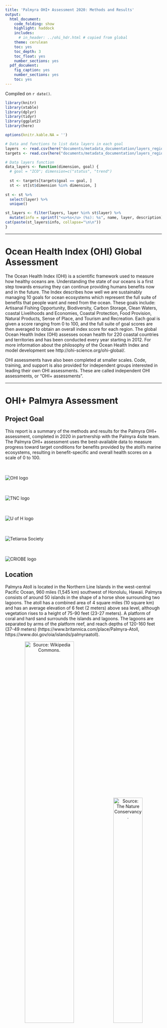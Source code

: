 ```yaml
---
title: 'Palmyra OHI+ Assessment 2020: Methods and Results'
output:
  html_document:
    code_folding: show
    highlight: haddock
    includes:
      # in_header: ../ohi_hdr.html # copied from global
    theme: cerulean
    toc: yes
    toc_depth: 3
    toc_float: yes
    number_sections: yes
  pdf_document:
    fig_caption: yes
    number_sections: yes
    toc: yes
---
```


Compiled on `r date()`.

```r

library(knitr)
library(xtable)
library(dplyr)
library(tidyr)
library(ggplot2)
library(here)

options(knitr.kable.NA = '')
```

```r
# Data and functions to list data layers in each goal
layers  <- read.csv(here("documents/metadata_documentation/layers_region_base.csv"))
targets <- read.csv(here("documents/metadata_documentation/layers_region_targets.csv"))

# Data layers function
data_layers <- function(dimension, goal) { 
  # goal = "ICO"; dimension=c("status", "trend")
  
  st <- targets[targets$goal == goal, ]
  st <- st[st$dimension %in% dimension, ]
  
st <- st %>%
  select(layer) %>%
  unique()

st_layers <- filter(layers, layer %in% st$layer) %>% 
  mutate(info = sprintf("<u>%s</u> (%s): %s", name, layer, description))
cat(paste(st_layers$info, collapse="\n\n"))
}
```

***

# Ocean Health Index (OHI) Global Assessment

The Ocean Health Index (OHI) is a scientific framework used to measure how healthy oceans are. Understanding the state of our oceans is a first step towards ensuring they can continue providing humans benefits now and in the future. The Index describes how well we are sustainably managing 10 goals for ocean ecosystems which represent the full suite of benefits that people want and need from the ocean. These goals include: Artisanal Fishing Opportunity, Biodiversity, Carbon Storage, Clean Waters, coastal Livelihoods and Economies, Coastal Protection, Food Provision, Natural Products, Sense of Place, and Tourism and Recreation. Each goal is given a score ranging from 0 to 100, and the full suite of goal scores are then averaged to obtain an overall index score for each region. The global Ocean Health Index (OHI) assesses ocean health for 220 coastal countries and territories and has been conducted every year starting in 2012. For more information about the philosophy of the Ocean Health Index and model development see http://ohi-science.org/ohi-global/. 

OHI assessments have also been completed at smaller scales. Code, training, and support is also provided for independent groups interested in leading their own OHI assessments. These are called independent OHI assessments, or “OHI+ assessments”.

***

# OHI+ Palmyra Assessment

## Project Goal

This report is a summary of the methods and results for the Palmyra OHI+ assessment, completed in 2020 in partnership with the Palmyra 4site team. The Palmyra OHI+ assessment uses the best-available data to measure progress toward target conditions for benefits provided by the atoll’s marine ecosystems, resulting in benefit-specific and overall health scores on a scale of 0 to 100. 

<div class = "row">
<div class = "col-md-2">
<br><br>![OHI logo](images/ohi-logo.jpg)
</div>

<div class = "col-md-2">
<br><br>![TNC logo](images/tnc-logo.svg)
</div>

<div class = "col-md-4">
<br><br>![U of H logo](images/uhm-logo.png)
</div>

<div class = "col-md-2">
<br><br>![Tetiaroa Society](images/TS-logo.png)
</div>

<div class = "col-md-2">
<br><br>![CRIOBE logo](images/CRIOBE-logo.jpg)
</div>
</div>


## Location

Palmyra Atoll is located in the Northern Line Islands in the west-central Pacific Ocean, 960 miles (1,545 km) southwest of Honolulu, Hawaii. Palmyra consists of around 50 islands in the shape of a horse shoe surrounding two lagoons. The atoll has a combined area of 4 square miles (10 square km) and has an average elevation of 6 feet (2 meters) above sea level, although vegetation rises to a height of 75-90 feet (23-27 meters). A platform of coral and hard sand surrounds the islands and lagoons. The lagoons are separated by arms of the platform reef, and reach depths of 120-160 feet (37-49 meters) (https://www.britannica.com/place/Palmyra-Atoll, https://www.doi.gov/oia/islands/palmyraatoll).

<center>
![Source: [Wikipedia Commons](https://commons.wikimedia.org/wiki/File:Palmyra_Atoll_in_United_States.svg).](images/Palmyra_Atoll_map.png){width=56%} ![Source: [The Nature Conservancy](https://www.nature.org/en-us/get-involved/how-to-help/places-we-protect/palmyra-atoll/).](images/Aerial-Palmyra-Atoll.jpg){width=43%}
</center>

## History

Palmyra Atoll was sighted in 1798 by an American ship, which did not land; but in 1802, the American ship Palmyra made landfall. The atoll was annexed by the Kingdom of Hawaii in 1862 and by Britain in 1889. In 1898 the United States annexed Palmyra as part of the Hawaiian Islands territory (https://www.britannica.com/place/Palmyra-Atoll). 

In the 1940s, the U.S. Navy stationed 6,000 sailors in the atoll. They dredged a seaplane runway which merged the atoll’s two western lagoons into one, and a causeway was built on the remaining reef. The sailors also joined three of the islands into one and built a land plane runway about one mile long, which the U.S. Air Force used until 1961 (https://www.doi.gov/oia/islands/palmyraatoll).

The Nature Conservancy (TNC) purchased Palmyra Atoll in December 2000 from the Fullard-Leo family to protect its unique ecosystem and establish a center for scientific investigation (https://www.nature.org/en-us/about-us/where-we-work/united-states/hawaii/stories-in-hawaii/palmyra-175-years-of-science/). It was declared a U.S. National Wildlife Refuge in January 2001, and includes submerged lands and associated waters out to 12 nautical miles from the atoll (https://www.fws.gov/refuge/Palmyra_Atoll/about.html). Palmyra was designated part of the Pacific Remote Islands Marine National Monument on January 6, 2009, which includes Palmyra Atoll National Wildlife Refuge within its boundaries, and protects it further out to 50 nautical miles (https://www.nature.org/en-us/get-involved/how-to-help/places-we-protect/palmyra-atoll/).


## Natural History

Palmyra’s native vegetation supports one of the largest remaining undisturbed stands of Pisonia beach forest in the Pacific, including native varieties of ferns and shrubs. The atoll’s rich intertidal sand and mudflats provide attractive resting and feeding grounds for migratory seabirds and shorebirds. Sooty terns, red- and white-tailed tropicbirds, several species of boobies, great frigate birds, and white terns are some of the common bird species that nest on Palmyra. The second largest red-footed booby colony in the world is found on the atoll, and more than 200 bristle-thighed curlews, whose worldwide population estimate is only 6,000 individuals, spend their winters on Palmyra. Palmyra’s waters are home to stony corals, giant clams, and over 400 species of fish, and are frequented by Pacific bottle-nosed dolphins, spinner dolphins, and melon headed whales. Threatened green and endangered hawksbill turtles are also found within the lagoon and waters surrounding the atoll. Large populations of the world’s largest land invertebrate, the coconut crab, inhabit Palmyra’s forests along with other crabs (https://www.fws.gov/refuge/Palmyra_Atoll/wildlife_and_habitat/index.html).

Rainforest once dominated the atoll, but copra farming, black rats, and deforestation by the U.S. military during World War II reduced Palmyra’s rainforest to a few patches. Thick groves of introduced coconut palms took its place, which are ill-suited for seabirds. There was a resurgence of native bird and plant life after rats were eradicated from Palmyra in 2011, and a major native rainforest restoration project is now underway. The aim of this project is to flip forest dominance and restore ecological balance to the atoll, which will maximize the seabird-driven nutrient cycle and increase terrestrial and marine ecosystem resilience to climate change impacts (https://www.nature.org/en-us/get-involved/how-to-help/places-we-protect/palmyra-atoll/). 

***

# Maybe a quick summary of the overall results and conclusions.
- paragraph of overall, notable/interesting results
- flower plot
- table: quickly describes goal, score, (data?, reference point? trend?)

***

# Goals: Methods/Result

## Goals Included in Palmyra OHI+ Assessment:

The following goals were included in the Palmyra OHI+ assessment.

### Biodiversity (BD)

People value biodiversity in particular for its existence value. This goal assesses the conservation status of species based on the best available data through two sub-goals: Species (SPP) and Habitats (HAB). Species were assessed because they are what one typically thinks of in relation to biodiversity. Because only a small proportion of marine species worldwide have been mapped and assessed, we also assessed habitats as part of this goal, and considered them a proxy for condition of the broad suite of species that depend on them. We calculate each of these sub-goals separately and weight them equally when calculating the overall goal score.    

#### Habitats (HAB)

The Habitats sub-goal measures the average condition of habitats present on the island that provide critical habitat for a broad range of species. This sub-goal is considered a proxy for the condition of the broad suite of species on Palmyra. The atoll currently supports one of the best remaining coastal strand forests in the world (https://www.islandconservation.org/palmyra-atoll/). Given the importance of this ecosystem, both terrestrial and marine habitats are included in this assessment.   

**Current Status**  

The Habitats sub-goal includes coral reef habitats and rainforest habitats. A score is found for each habitat and then the average is taken to give an overall status score.
<br>   
*Coral Reefs*   

Four zones were used to calculate the coral reef status: back reef, reef crest, fore reef, and lagoon. 

Original raw data included 10 different zones, as shown in the map in Figure 4.1A. The following zones were grouped together to form the four reef zones of interest, as shown on the map in Figure 4.1B:    

 - Back Reef: Not grouped with any other zone   
 - Reef Crest: Reef Crest and Fore Reef  
 - Fore Reef: Bank/Shelf and Bank/Shelf Escarpment      
 - Lagoon: Lagoon and Channel  

<center>
![coral_zones_raw](images/coral_zones_raw.png){width=70%} ![coral_zones_reclass](images/coral_zones_reclassified.png){width=70%}  
</center>
***Figure 4.1 Coral zones.** Map A (top) displays coral zones as shown in the raw data and map B (bottom) shows the coral zones as they have been reclassified for this assessment.* <br>     
The fore reef is reassigned to part of the reef crest to better reflect the position of those data points on the reef. The Bank/Shelf and Bank/Shelf Escarpment are then grouped together and renamed as the fore reef with an additional designation to differentiate the western fore reef and the eastern fore reef. Based on a map of Palmyra, the longitude line 162.075 will be used to divide the fore reef into western and eastern. These groupings follow the zones delineated by NOAA in the Coral Reef Ecosystems Monitoring Report for the Pacific Remote Islands Marine National Monument, available [here](https://repository.library.noaa.gov/view/noaa/23421).  
 
Coral condition is based on the percent of live coral cover in each of the zones. The reference point, or target live coral cover range, for each zone is:   

 - Back Reef:  10-50% live coral cover  
 - Reef Crest: 10-50% live coral cover      
 - Fore Reef:  50-90% live coral cover     
 - Lagoon:     10-50% live coral cover       

The western and eastern fore reef both have the same reference point.   

Coral reef status is first calculated for each zone. The status is calculated as the area of the reef zone falling within or above the reference point category divided by the total area of the reef zone (Equation 4.1).     

$$
status_{zone}~=~\frac { A_{ref} } { A_{total} },  ~~(Eq~4.1) 
$$  

Where $A_{ref}$ is the area of the reef zone falling within or above the reference point category and $A_{total}$ is the total area of the reef zone. For the status calculation we adjust the area of the lagoon to include only the area of the lagoon where coral can reasonably grow. Other zones are not area adjusted due to incomplete knowledge and data. In the future adjusting the area of all zones to include only the area where coral can be expected to grow would strengthen this analysis.          

The overall status score is calculated as the area weighted mean of the status score for each zone. Here we use the total area of the lagoon.
<br>   
*Rainforests*   

The rainforest condition is based on the land area of the rainforest. Invasive coconut palms (*Cocos nucifera*) are limiting the land area that can be occupied by native rainforests. Palmyra has planned coconut palm removal activities, which they hope will increase the land area of native forests.   

The raw data included four vegetation categories: native forests, *Scaevola*, non-vegetated areas, and *Cocos nucifera* (coconut palm). The native forest and *Scaevola* categories were grouped together to find the total forest land area. Non-vegetated areas were excluded from the analysis.   

The rainforest habitat status is calculated based on the area of rainforest currently present compared to the area of rainforest that would exist once 95% of the historic area of coconut palm has been removed (Equation 4.2). The reference point is the rainforest and coconut palm area in 2001.    

$$
status~=~ \frac { A_{current} } { A_{potential} }, ~~(Eq ~4.2) 
$$  

The current rainforest area ($A_{current}$) km^2^ is based on the Burnett, M.W. *et al.* 2019 study where forest is defined as the total area of the *Scaevola* and native forest categories.    

The potential rainforest area ($A_{potential}$) km^2^ is based on a 2001 satellite image showing approximately 43% of the islands are dominated by coconut plantations and 48.2% of the islands are dominated by other vegetation communities as discussed in the [USGS Terrestrial Management Plan](https://pubs.usgs.gov/of/2011/1007/pdf/ofr20111007.pdf). The remaining 8.8% is assumed to be non-vegetated and is excluded from this analysis. The total land area ($A_{total}$) used in these calculations (2.46 km^2^) was derived from a study completed in 2000 (referenced in Burnett *et al* 2019), which is the closest land estimate we could obtain to the 2001 satellite image. The potential rainforest area is calculated as the land area added once 95% of the historic palm plantations are removed plus the original 48.2% of land area that was dominated by rainforests (Equations 4.3 - 4.5).     

$$
A_{potential}~=~A_{added}~+~A_{original} , ~~(Eq ~4.3)
$$

And where   

$$
A_{added}~=~0.95~*~(0.43~*~A_{total}), ~~(Eq~ 4.4)
$$   
$$
A_{original}~=~0.482~*~A_{total}, ~~(Eq~4.5)
$$   

**Trend** 
<br>   
*Coral Reefs* 

The benthic habitat mapping project used to calculate the current status was the first study of its kind on Palmyra Atoll. As no similar studies have been done previously which estimate historic live coral cover across the different reef zones, an estimate of coral trend was derived from the OHI Global Assessment. The OHI global trend data are calculated as a linear trend in coral condition, on a per country basis across all available data from 1975-2006. More information on the coral trend method can be found in the [OHI Global Methods](https://raw.githack.com/OHI-Science/ohi-global/published/documents/methods/Supplement.html#62_biodiversity) documentation, Section 6.2.1. No coral trend was available for Palmyra in the OHI Global Assessment, so instead it was estimated by averaging the trend in coral reef habitats for all countries in Micronesia.
<br>   
*Rainforests* 

The trend in rainforest condition is calculated as the rate of change in forest area per year from 2005-2019. The trend is the five year average change in rainforest area. The linear trend is calculated based on rainforest area in 2005, 2010, 2016, and 2019. 
<br>   
**Data**   

_Status and trend_
<br>   
```r
data_layers(goal="HAB", dimension=c("status", "trend"))
```
<br>   
_Pressure_
<br>   
```r
data_layers(goal="HAB", dimension=c("pressure"))
```
<br>   
_Resilience_
<br>   
```r
data_layers(goal="HAB", dimension=c("resilience"))
```
<br>     
**Data Citations**
<br>   
*Coral Reefs* 

Data to calculate the current status of coral reefs were gathered from National Centers for Coastal Ocean Science (NCCOS) benthic habitat mapping project for Palmyra Atoll, completed in 2011. The data are available for download [here](https://products.coastalscience.noaa.gov/collections/benthic/e58palmyra/#horizontalTab3).    

Date Downloaded: June 30, 2020

Citation: U.S. Department of Commerce, National Oceanic and Atmospheric Administration, National Center for Coastal Ocean Sciences. (2011). Palmyra Habitat Maps [Data file]. Retrieved from https://products.coastalscience.noaa.gov/collections/benthic/e58palmyra/
<br>   
*Rainforests* 

Data to calculate the current status of rainforests were gathered from a recent publication on coconut palms in Palmyra completed in 2019. Data were downloaded from Table A1, available [here](https://www.tandfonline.com/doi/figure/10.1080/01431161.2019.1594440?scroll=top&needAccess=true). 

Date Downloaded: July 8, 2020

Citation: Burnett, M.W. *et al.* (2019). "Quantifying coconut palm extent on Pacific islands using spectral textural analysis of very high resolution imagery". *International Journal of Remote Sensing* 40(19): 7329-7355   
  [Available here](https://www.tandfonline.com/doi/epub/10.1080/01431161.2019.1594440?needAccess=true). 
<br>     
2001 Reference Point: The 2001 reference point comes from a satellite image of the island that is discussed in the 2011 Terrestrial Forest Management Plan.  

Citation: Hathaway, S.A., McEachern K., & Fisher, R.N. (2011). "Terrestrial Forest Management Plan for Palmyra Atoll". U.S. Geological Survey Open-File Report 2011-1007.  
  [Available here](https://permanent.fdlp.gov/gpo119875/ofr20111007.pdf)  
<br>     
There have been no studies using the same methodology to track the area of forests and coconut palm on the island over time. Therefore, data to calculate the trend in rainforest condition are estimated from three additional studies that included some estimate of percent cover of coconut palms and total land area.    

2005: The 2005 data was obtained from Alex Wegmann at The Nature Conservancy on July 31, 2020. Shapefiles were compiled as part of Alex Wegmann's PhD dissertation.  

2010: The 2010 data is estimated from a study on invasive rats that quantified the percent of land area on each islet occupied by *Cocos nucifera* (Table 1).    

Citation: Lafferty, K.D. et al. (2010). "Stomach nematodes (*Mastophorus muris*) in rats (*Rattus rattus*) are associated with coconut (*Cocos nucifera*) habitat at Palmyra Atoll. *Journal of Parasitology* 96(1): 16-20.   
  [Available here](https://bioone.org/journals/Journal-of-Parasitology/volume-96/issue-1/GE-2180.1/Stomach-Nematodes-Mastophorus-muris-in-Rats-Rattus-rattus-Are-Associated/10.1645/GE-2180.1.full)   
  
2016: The 2016 data is estimated using a U.S. Geological Survey vegetation community mapping project for Palmyra Atoll. Vegetation maps were completed in October 2016 and published in June 2019. Data is available for download [here](https://www.sciencebase.gov/catalog/item/5c66fc5be4b0fe48cb3aca49).   

Date Downloaded: July 2, 2020  

Citation: Struckhoff, M.A., 2019, Woody species crown and vegetation community data, Palmyra Atoll, 2016: U.S. Geological Survey data release, https://doi.org/10.5066/P9GMPVIO.  
<br>   

#### Species (SPP)

The Species sub-goal aims to assess the average condition of species in Palmyra. Both marine and terrestrial species are included in this sub-goal.    
 
**Current Status** 

A list of species occurring in Palmyra was created using IUCN range maps and supplemented with fish and bird lists obtained from The Nature Conservancy for a total of 587 species. Species condition was pulled from the IUCN Red List (IUCN 2020).   

The reference point for the Species sub-goal is all species have an IUCN status of "Least Concern".   

Threat weights, were assigned based on the IUCN threat categories status of each species, following the weighting schemes developed by Butchart *et al* (2007) (Table 4.1). For the purposes of this analysis, we included only data for extant species for which sufficient data were available to conduct an assessment. We did not include the Data Deficient classification as assessed species following previously published guidelines for a mid-point approach (Schipper *et al.* 2008; Hoffmann *et al.* 2010).
<br>   
***Table 4.1. Weights for assessment of species status based on IUCN risk categories.***

| Risk Category   | IUCN code | Weight|
|-----------------|-----------|-------|
| Least Concern   |     LC    |  0.0  |  
| Near Threatened |     NT    |  0.2  |
| Vulnerable      |     VU    |  0.4  |
| Endangered      |     EN    |  0.6  |
| Critically Endangered | CR  |  0.8  |
| Extinct         |     EX    |  1.0  |   
  
The species fall within 10 different taxonomic classes and to avoid over weighting, the status is first calculated for each class as the average of the extinction risk scores. An overall extinction risk status is then found by averaging the extinction risk score of all 10 classes. Finally, the score is rescaled so a risk factor of 0.75 is equal to zero (Equation 4.6).   

$$
status~=~ \frac { (0.75~-~risk_{avg}) } {0.75}, ~~~~(Eq ~4.6)
$$   

Where $risk_avg$ is the average extinction risk score, found by averaging the mean extinction risk score of all 10 classes. 

This assigns a score of 0 when 75% species are extinct, a level comparable to the five documented mass extinctions (Barnosky *et al.* 2011) and would constitute a catastrophic loss of biodiversity.
<br>    
**Trend** 

The species trend is calculated using data the IUCN provides for current and past assessments of species. Discrete species assessments between 1965-2020 are used to estimate annual change in IUCN risk status for each species. Species trend is evaluated for species with more than two past assessments. Trend for species with less than two past assessments is estimated using the population trend noted in species history information. We then summarize these species trend values for each region using the same general approach used to calculate status.
<br>   
**Data**

_Status and trend_
<br>   
```r
data_layers(goal="SPP", dimension=c("status", "trend"))
```
<br>   
_Pressure_
<br>   
```r
data_layers(goal="SPP", dimension=c("pressure"))
```
<br>   
_Resilience_
<br>   
```r
#data_layers(goal="SPP", dimension=c("resilience"))
```
<br> 
**Data Citations**   

The original species list, species condition and historic assessments are based on the IUCN Red List.    

Date Accessed: June 9, 2020   

Citation: IUCN 2020. IUCN Red List of Threatened Species. Version 2020-1 <www.iucnredlist.org>.  

Additional species lists were provided by Alex Wegmann at The Nature Conservancy on July 8, 2020
<br>   

### Clean Waters (CW)

People value marine waters that are free of pollution and debris for aesthetic and health reasons. Although Palmyra has a limited population, people are sensitive to pollution and debris in areas they access for recreation or other purposes as well as for simply knowing that clean waters exist. Due to limited data availability, this goal includes two sources of pollution - marine debris and soil contamination. The main source of pollution on the island is marine debris from the fishing aggregation devices (FADs) and the military history of the island has left a legacy of soil contamination. The overall Clean Waters score is the geometric mean of these two layer scores. This goal scores highest when the contamination level is zero.
<br>   
**Current Status**   
The current status for the Clean Waters goal is the geometric mean of the status of the two layers: marine debris and soil contamination.
<br>   
*Marine Debris*  

Marine debris current status is calculated based on the number of annual grounded FADs. The reference point for marine debris is to reduce FAD groundings by 50% of the highest annual recorded number of groundings between 2009-2019. The highest annual groundings occurred in 2016, with 12 groundings, so the reference point will be 6 annual FAD groundings. Any year where six or less FAD groundings were recorded will receive a perfect score.

The current status is scaled between 0-1 by subtracting the reference point from the number of groundings and then dividing by the reference point (Equation 4.7).     

$$
status~=~ \frac { (fad_{y}~-~fad_{ref}) } { fad_{ref} }, ~~~(Eq ~4.7)
$$   

Where $fad_{y}$ is the yearly number of recorded FAD groundings and $fad_{ref}$ is the reference point number of 6 annual FAD groundings.  

This gives high scores to years with greater levels of marine debris. This status is used as a pressure layer. The final status layer for the Clean Waters goal is the inverse of this status score, found using 1 - status.
<br>   
*Soil Contamination*   

The current status is based on the observed concentration of each element (mg/kg wet weight). A total of 155 sites were sampled in 2008 and an additional 41 sites were sampled in 2010. At each site concentrations were recorded for 13 elements: antimony (Sb), arsenic (As), chromium (Cr), cobalt (Co), copper (Cu), iron (Fe), lead (Pb), manganese (Mn), nickel (Ni), phosphorus (P), sulfur (S), titanium (Ti), and zinc (Zn). However, only 9 elements are included in the analysis. Iron is generally considered non-toxic and titanium, sulfur, and phosphorus were detected but do not have established Threshold Effects Levels (TELs) or ecological soil screening levels (Eco-SSLs); therefore, they will be excluded from the analysis.  

Two different reference levels will be used to scale the contamination scores from 0-1. A TEL will be used to first scale values from 0 - 0.5. Any observed concentration equal to the TEL will receive a score of 0.5. The TEL are the lower end of values below which harmful impacts are not likely to be observed. The upper end of the scores will be based on the Probable Effect Level (PEL); this represents a value above which harmful impacts are likely to be observed. Any observed concentration above the PEL will be assigned a score of 1.  

<u>TEL</u>   

TEL reference levels were assigned based on the TELs established by the U.S. Environmental Protection Agency for marine sediments and the lowest established Eco-SSLs for any taxonomic group. TEL and Eco-SSL values (mg/km dry weight) for the most frequently detected contaminants on Palmyra (Table 4.2) are replicated from Table 1 of Struckhoff *et al* 2018.
<br>   
***Table 4.2. Midpoint reference levels.** Threshold Effect Levels (TELs) and Ecological soil screening levels (Eco-SSLs) for the main contaminants found in soils around Palmyra. NA indicates a toxicity threshold has not been established. These values are used as the midpoint reference levels in the status calculation.*           

| Contaminant | Symbol | TEL   | Eco-SSL |
|-------------|--------|-------|---------|
| Antimony    | Sb     | NA    | 78      |
| Arsenic     | As     | 7.24  | 18      |
| Chromium    | Cr     | 52.3  | 26      |
| Colbalt     | Co     | NA    | 13      |
| Copper      | Cu     | 118.7 | 28      |
| Lead        | Pb     | 30.24 | 11      |
| Manganese   | Mn     | NA    | 220     |
| Nickel      | Ni     | 15.9  | 38      |
| Zinc        | Zn     | 124   | 46      |. 

TELs are used for marine sediments and the lowest Eco-SSL is used for soil samples. Where no TEL is established, the lowest Eco-SSL is used in its place. The table reports thresholds in mg/kg of dry weight, however most of the samples collected were made on moist samples. Struckoff *et al* 2018 notes:   

"Soil moisture values between 15 and 25% can reduce measured sample concentrations from 70 to 80% relative to lab-confirmed concentrations (U.S. Environmental Protection Agency, 2015). Given that most measurements were made on moist samples, XRF values reported above TELs or SSLs are conservative estimates of threshold exceedance."  

<u>PEL</u>   

For soil samples, the Canadian freshwater contamination PELs (mg/kg dry weight) are used (Table 4.3), as these are more conservative than the marine contamination levels. Consensus-based freshwater PELs were established in 2000. Concentrations were replicated from Table 3 in MacDonald *et al* 2000.
<br>   
***Table 4.3. Soil sample upper reference levels** Freshwater contamination Probable Effect Levels (PELs) for the main contaminants found in soils around Palmyra. These levels are used as the upper reference level for soil samples in the status calculation.*   

| Contaminant | Symbol | PEL   | 
|-------------|--------|-------|
| Arsenic     | As     | 17    |
| Chromium    | Cr     | 90    |
| Copper      | Cu     | 197   |
| Lead        | Pb     | 91.3  |
| Nickel      | Ni     | 36    |
| Zinc        | Zn     | 315   | 

Marine sediment PELs (mg/kg of dry weight) are obtained from NOAA guidelines established in 1999 (Table 4.4). These are called Effect Range Median (ERM) levels, which is the NOAA equivalent of PELs. Concentrations were obtained from Table 1 in the NOAA 1999 guidance.
<br>   
**Table 4.4. Marine sediment upper reference levels.** Marine sediment Probable Effect Levels (PELs) for the main contaminants found in soils around Palmyra. These levels are used as the upper reference level for marine sediment samples in the status calculation.*   

| Contaminant | Symbol | PEL   | 
|-------------|--------|-------|
| Arsenic     | As     | 70    |
| Chromium    | Cr     | 370   |
| Copper      | Cu     | 270   |
| Lead        | Pb     | 218   |
| Nickel      | Ni     | 51.6  |
| Zinc        | Zn     | 410   |

No PELs are available for Antimony, Colbalt, and Manganese. For these we will approximate an upper limit that is one order of magnitude higher than the established TEL or Eco-SSL.  

Contaminants are scaled 0-1 using a midpoint level, (TEL or ECO-SSl) and an upper level (PELs). A status is then calculated for each site using the geometric mean of the 9 contaminants (Equation 4.8).  
$$
status_{site} = \sqrt [ 9 ]{ As~*~Cr~*~Co~*~Cu~*~Pb~*~Mn~*~Ni~*~Sb~*~Zn ~},  ~~(Eq ~4.8)
$$ 
Finally, an overall status is found using an area weighted mean of the site status (Equation 4.9):      

$$ 
status~=~\frac { \displaystyle\sum _{ i=1 }^{ N }{ { A }_{ i }{ s }_{ i } } } { \displaystyle\sum _{ i=1 }^{ N } { A }_{ i } }, ~~(Eq ~4.9)
$$
where $A_i$ is the area and $s_i$ is the status of contamination for each site $i$.  

This gives high scores to years with greater levels of contamination. This status is used as a pressure layer. The final status layer for the Clean Waters goal is the inverse of this status score, found using 1 - status.
<br>   
**Trend**
<br>   
*Marine Debris*   

The trend in marine debris is calculated as the rate of change in the number of grounded fishing aggregation devices from 2014 - 2020.
<br>  
*Soil Contamination*   

This the first study on soil contamination done for Palmyra Atoll, although a second study is currently underway. Contamination sources are remnants of military action on the island during World War II. Based on the minimal change in current status from 2008 to 2010, we are assuming that there has been no change in contamination levels. Therefore, a trend of 0 is being used until additional information is obtained.
<br>   
**Data**

_Status and trend_
<br>   
```r
data_layers(goal="CW", dimension=c("status", "trend"))
```
<br>   
_Pressure_
<br>   
```r
data_layers(goal="CW", dimension=c("pressure"))
```
<br>   
_Resilience_
<br>   
```r
data_layers(goal="CW", dimension=c("resilience"))
```
<br> 
**Data Citations**   

*Marine Debris*   

Data to calculate the marine debris layer come from a table of FADs found ashore on Palmyra Atoll. Data were obtained from Alex Wegmann at The Nature Conservancy on July 8, 2020.
<br>   
*Soil Contamination*   

Data for this layer come from an elemental soil contamination study completed by the U.S. Geological Survey at sites on Palmyra Atoll in 2008 and 2010. Data were published in 2017 and can be accessed [here](https://www.sciencebase.gov/catalog/item/5925b2cae4b0b7ff9fb3ca3d).  

Date Downloaded: July 28, 2020   

Citation: Struckhoff, M.A., Papoulias, D.M., Orazio, C.E., Annis, M.L., Shaver, D.K. and Tillitt, D.E., 2017, Geospatial data of elemental contamination at Palmyra Atoll, 2008 and 2010: U.S. Geological Survey data release, https://doi.org/10.5066/F74F1P00  
<br>   
The reference levels were obtained from the following sources:  

<u>TELs and Eco-SSLs</u>   

Citation: Struckhoff, M.A., Orazio, C.E., Tillitt, D.E., Shaver, D.K., and Papoulias, D.M. (2018). Mapping elemental contamination on Palmyra Atoll National Wildlife Refuge. *Marine Pollution Bulletin*, 128: 97-105. https://doi.org/10.1016/j.marpolbul.2017.12.065.  

<u>PELs and ERMs</u>   

Citation: MacDonald, D.D., Ingersol, C.G., and Berger, T.A. (2000). Development and Evaluation of Consensus-Based Sediment Quality Guidelines for Freshwater Contamination. *Archives of Environmental Contamination and Toxicology.* 39:20-31. DOI: 10.1007/s002440010075   
    Available [here](https://link.springer.com/content/pdf/10.1007/s002440010075.pdf)   

Citation: National Oceanic and Atmospheric Administration. (1999). Sediment Quality Guidelines developed for the National Status and Trend Program. 

### Habitat Services (HS)

The Habitat Services (HS) goal measures additional services provided by habitats on Palmyra in addition to supporting biodiversity. The Habitat Services goal is made up of two equally weighted sub-goals, Carbon Storage (CS) and Coastal Protection (CP).
<br>   

####  Carbon Storage (CS) 

The Carbon Storage sub-goal measures the health of carbon storing habitats. In Palmyra, the only Carbon Storage habitat is the terrestrial rainforest. We use data on habitat extent in the same manner as Biodiversity: Habitats sub-goal. Since only one habitat is included, there are no Carbon Storage weights used in the calculation.  

**Current Status**   

The Carbon Storage subgoal is based on the percent cover of native tree species on the island. 

The following tree species are included in the mapping project raw data and we have designated if they are native or nonnative (Table 4.5). Category designations were assigned based on species lists found in Tables 1 and 2 of the U.S. Geological Survey 2011 Terrestrial Forest Management Plan for Palmyra Atoll, found [here](https://permanent.fdlp.gov/gpo119875/ofr20111007.pdf).
<br>   
***Table 4.5. Tree species classifications.***   

| Species                      | Classification | 
|------------------------------|----------------| 
| *Araucaria*                  | Nonnative      |  
| *Artocarpus altilis*         | Nonnative      |
| *Barringtonia asiatica*      | Native         |
| *Calophyllum inophyllum*     | Nonnative      |  
| *Casuarina equisetifolia*    | Nonnative      |    
| *Coccoloba uvifera*          | Nonnative      |
| *Cocos nucifera*             | Nonnative      | 
| *Cordia subcordata*          | Native         |  
| *Guettarda speciosa*         | Native         | 
| *Heliotropium foertherianum* | Native         | 
| *Hernandia nymphaeifolia*    | Native         |    
| *Hibiscus tiliaceus*         | Nonnative      | 
| *Ipomoea*                    | Native         |     
| *Nephrolepis*                | Nonnative      |
| *Pandanus tectorius*         | Native         |  
| *Phymatosorus scolopendria*  | Native         |
| *Pisonia grandis*            | Native         |
| *Premna serratifolia*        | Native         | 
| *Scaevola taccada*           | Native         |
| *Terminalia catappa*         | Nonnative      |   
 
Unknown tree species and standing water were excluded from the analysis, as were *Ipomoea* and *Nephrolepis* since they are not trees.      

The reference point for Carbon Storage is 95% of the forest area dominated by native tree species.  
 
Current status is calculated as the current percent of forest dominated by native trees in year (y) over the reference point percentage (Equation 4.10).    

$$
status~=~ \frac {percent~cover_{y} } {percent~cover_{ref} }~,  ~~~(Eq ~4.10)
$$
<br>   
**Trend**   

The Carbon Storage trend will use the same data as the rainforest condition trend calculated for the Biodiversity: Habitats sub-goal. 

There is a lack of historic data categorizing forests as native or nonnative to the level of detail used in the Carbon Storage status calculation. Therefore, the best estimate for trend is based on the trend in the condition and extent of rainforest habitats. If rainforests are healthy and growing in extent, there will be better opportunities for carbon storage. For details on the methodology for calculating rainforest trend refer to the Biodiversity: Habitats sub-goal.
<br>   
**Data**  

_Status and trend_
<br>   
```r
data_layers(goal="CS", dimension=c("status", "trend"))
```
<br>   
_Pressure_
<br>   
```r
data_layers(goal="CS", dimension=c("pressure"))
```
<br>   
_Resilience_
<br>   
```r
data_layers(goal="CS", dimension=c("resilience"))
```
<br> 
**Data Citations**   

Data for the Carbon Storage status come from tree cover surveys completed as part of the U.S. Geological Survey vegetation community mapping project for Palmyra Atoll. Vegetation maps were completed in October 2016 and published in June 2019. The data is available for download [here](https://www.sciencebase.gov/catalog/item/5c66fc5be4b0fe48cb3aca49).    

Date Downloaded: July 7, 2020       

Citation: Struckhoff, M.A., 2019, Woody species crown and vegetation community data, Palmyra Atoll, 2016: U.S. Geological Survey data release, https://doi.org/10.5066/P9GMPVIO.  
<br>   
The Carbon Storage trend uses the data from the rainforest trend calculated for the Biodiversity: Habitats subgoal. For details on the data used for calculating rainforest trend refer to the Biodiversity: Habitats sub-goal.  
<br>   

#### Coastal Protection (CP)

The Coastal Protection sub-goal measures the health of habitats that contribute to coastal protection from storm surge, flooding, and sea level rise. In Palmyra, the only Coastal Protection habitat are coral reefs. We use data on habitat extent in the same manner as the Biodiversity: Habitats sub-goal.   

**Current Status**   

The Coastal Protection current status is found using the condition and extent of coral reef habitat. Coral condition is the current condition of coral reef habitat relative to the reference point. This is the same as the coral status calculated in the Biodiversity: Habitats sub-goal. For more information about how the condition of coral reef status is calculated, refer to the methodology for the Biodiversity: Habitats sub-goal. The extent of coral reefs is calculated as the total reef area.   

The Coastal Protection status is calculated as the relative health of the habitats that provide coastal protection weighted by their area and protectiveness rank (Equation 4.11).     

$$
status~=~ \frac { (C~*~A~*~w) } { (A~*~w) }~, ~~~(Eq ~4.11) 
$$   

Where $C$ is the condition of coral habitats as defined above, $A$ is the area of coral reef habitat, and $w$ is the protectiveness rank for coral reefs. Coral reefs are the only habitat included in the Coastal Protection sub-goal for Palmyra, so the protectiveness rank and area cancels out, leaving the current status for Coastal Protection equivalent to the coral reef condition calculated in the Biodiversity: Habitats sub-goal.
<br>   
**Trend**   

The Coastal Protection trend will use the same data as the coral condition trend calculated for the Biodiversity: Habitats sub-goal. 

Coral condition is lacking historic data for all areas of the reef used to estimate current status (fore reef, reef crest, back reef, and lagoon). Therefore, the trend of coral condition will be estimated using the OHI global data. The OHI global trend data is calculated as a linear trend in coral condition, calculated on a per country basis across all available data from 1975-2006. More information on the coral trend method can be found in the [OHI Global Methods](https://raw.githack.com/OHI-Science/ohi-global/published/documents/methods/Supplement.html#62_biodiversity) documentation, Section 6.2.1. No coral trend was available for Palmyra in the OHI Global Assessment, so instead it was estimated by averaging the trend in coral reef habitats for all countries in Micronesia.
<br>   
**Data**   

_Status and trend_
<br>   
```r
data_layers(goal="CP", dimension=c("status", "trend"))
```
<br>   
_Pressure_
<br>   
```r
#data_layers(goal="CP", dimension=c("pressure"))
```
<br>   
_Resilience_
<br>   
```r
#data_layers(goal="CP", dimension=c("resilience"))
```
<br>    

**Data Citations**   

Coral reef extent and condition data are the same data used in the coral habitat status layer. Coral reef data were gathered from National Centers for Coastal Ocean Science (NCCOS) benthic habitat mapping project for Palmyra Atoll, completed in 2011. The data is available for download [here](https://products.coastalscience.noaa.gov/collections/benthic/e58palmyra/#horizontalTab3).    

Date Downloaded: June 30, 2020

Citation: U.S. Department of Commerce, National Oceanic and Atmospheric Administration, National Center for Coastal Ocean Sciences. (2011). Palmyra Habitat Maps [Data file]. Retrieved from https://products.coastalscience.noaa.gov/collections/benthic/e58palmyra/   

### Research (RS)

This goal attempts to capture the aspects of the marine and terrestrial environment that support scientific research on Palmyra Atoll. Healthy ecosystems on the island support research and advance scientific understanding. The research goal is based on three equally weighted layers: employment, research funding, and scientific publications.
<br>   

**Current Status**   

Current status for the research goal is the average of the layer scores for: employment, research funding, and scientific publications.
<br>   
*Employment*  

The employment layer is calculated based on the number of full time equivalent (FTE) positions in conservation science supported by The Nature Conservancy. The reference point for employment is five FTE positions. Status scores are re-scaled to 0-1 by dividing the number of FTE positions by the reference point (Equation 4.12). Any value over one is given a score of one.     

$$
status~=~ \frac { FTE_{y} } { FTE_{ref} }, ~~(Eq ~4.12)
$$  

Where $FTE_{y}$ is the number of full-time equivalent positions in year (y) and $FTE_{ref}$ is the FTE positions reference point.
<br>   
*Research Funding*   

<br>   
*Scientific Publications*   

The publications layer is calculated based on the number of scientific studies published about resources on Palmyra each year. The reference point is 10 annual publications. Status scores are re-scaled to 0-1 by dividing the number of scientific publications by the reference point (Equation 4.13).  

$$
status~=~ \frac { pubs_{y} } { pubs_{ref} },  ~~(Eq ~4.13)
$$  

Where $pubs_{y}$ is the number of scientific publications in year (y) and $pubs_{ref}$ is the number of publications reference point.
<br>   
**Trend**   

*Employment*   

The trend in employment is calculated as the rate of change in the number of full-time equivalent positions from 2014-2020. 
<br>  
*Research Funding*   
<br>   
*Scientific Publications*   

The trend in scientific publications is calculated as the rate of change in the number of scientific papers published annually from 2014-2020.
<br>   
**Data**   

_Status and trend_
<br>   
```r
data_layers(goal="RS", dimension=c("status", "trend"))
```
<br>   
_Pressure_
<br>   
```r
data_layers(goal="RS", dimension=c("pressure"))
```
<br>   
_Resilience_
<br>   
```r
data_layers(goal="RS", dimension=c("resilience"))
```
<br>   
**Data Citations**   

*Employment*   

Data for this layer were gathered through verbal communication with Alex Wegmann at The Nature Conservancy on July 8, 2020.
<br>   
*Scientific Publications*   

Data for this layer comes from a scientific library containing all scientific publications relating to natural resources on Palmyra Atoll. This scientific library was obtained from Alex Wegmann at The Nature Conservancy on June 17, 2020.  

### Resource Access Opportunity (RAO)

This goal is intended to measure access to recreational fishing opportunities on Palmyra Atoll. Access to recreational fishing is mandated within the National Wildlife Refuge by the U.S. Fish and Wildlife Service. 

**Current Status**   

Current status is based on the number of fish caught per year compared to the reference point. The reference point is up to 20 fish caught per year for sustenance fishing. The status score is scaled such that any catch three times or more than three times higher than the reference point is given a score of zero (Equation 4.14):       

$$
status~=~ \frac { (c_{y}~-~c_{ref,y}) } { s },  ~~(Eq ~4.14)
$$ 
where $c_{y}$ is the number of fish caught in year (y), $c_{ref,y}$ is the reference point catch in year (y), and $s$ is the scaling coefficient used to adjust any catch level at or higher than three times the reference point to a score of zero. Any scores higher than one are given a one and any scores lower than zero are given a zero. This method of scoring is based on The Nature Conservancy's management goals to keep fishing at or below the reference point level and reflective of the view that fishing at more than three times the reference point would cause unnecessary damage to the ecosystem.
<br>   
**Trend** 

The trend for tourism and recreation is calculated as the rate of change in the number of annual private vessels visiting the island from 2014-2020.
<br>   
**Data**   

_Status and trend_
<br>   
```r
data_layers(goal="RAO", dimension=c("status", "trend"))
```
<br>   
_Pressure_
<br>   
```r
data_layers(goal="RAO", dimension=c("pressure"))
```
<br>   
_Resilience_
<br>   
```r
data_layers(goal="RAO", dimension=c("resilience"))
```
<br>   
**Data Citations**   

Data to inform this layer were obtained via email from Alex Wegmann at The Nature Conservancy and Stephan Kropidlowski from U.S. Fish and Wildlife Service on August 17, 2020.  

### Sense of Place (SP)

This goal attempts to capture the aspects of the coastal and marine system that people value as part of their cultural identity. This definition includes people living near the ocean and those who live far from it but still derive a sense of identity or value from knowing particular places or species exist. While there are only a small handful of residents on Palmyra, the island's pristine ecosystems are valued by scientists, researchers, and conservationists among others. This goal is calculated using two equally weighted sub-goals: iconic species (ICO) and lasting special places (LSP).   

#### Iconic Species (ICO)

Iconic species are those that are relevant to local cultural identity through their relationship to one or more of the following: 1) traditional activities such as fishing, hunting or commerce; 2) local ethnic or religious practices; 3) existence value; and 4) locally-recognized aesthetic value (e.g., touristic attractions/common subjects for art such as whales). Ultimately, almost any species can be iconic to someone, and so the intent with this goal was to focus on those species widely seen as iconic from a cultural or existence value (rather than a livelihoods or extractive reason). 

A primary iconic species for Palmyra was gathered based on species listed on the U.S. Fish and Wildlife Service webpage for the Palmyra Atoll National Wildlife Refuge. This list was supplemented with species identified as globally iconic (World Wildlife Fund Flagship species and Priority species) or regionally iconic (based upon World Wildlife Fund regional/local priority species and nation-specific lists) from the OHI Global Assessment. A total of 23 species were included in the iconic species list.      

**Current Status**

A score was assigned for each species based on its conservation status (Table 4.6).
<br>   
***Table 4.6. Category scores for iconic species based on IUCN conservation status.***    

| Category        | IUCN code | Weight|
|-----------------|-----------|-------|
| Extinct         |     EX    |  0.0  |
| Critically Endangered | CR  |  0.2  |
| Endangered      |     EN    |  0.4  |
| Vulnerable      |     VU    |  0.6  |
| Near Threatened |     NT    |  0.8  |
| Least Concern   |     LC    |  1.0  |   

The reference point is 100% of species have a status of "Least Concern". The status is found by averaging the IUCN category score for each of the species on the iconic species list (Equation 4.15).   

$$
status~=~ \frac { \displaystyle\sum_{ i=EX }^{ LC }{ S_{i}~*~w_{i} }  }{ \displaystyle\sum_{ i=EX }^{ LC }{ S_{i} }  }, ~~(Eq. ~4.15)
$$

where for each IUCN threat category $i$, $S_{i}$ is the number of assessed species and $w_{i}$ is the score (Table 4.6).
<br>   
**Trend**

The iconic species trend is calculated as a linear change in iconic species status from 2014 - 2020.
<br>   
**Data**   

_Status and trend_
<br>   
```r
data_layers(goal="ICO", dimension=c("status", "trend"))
```
<br>   
_Pressure_
<br>   
```r
data_layers(goal="ICO", dimension=c("pressure"))
```
<br>   
_Resilience_
<br>   
```r
data_layers(goal="ICO", dimension=c("resilience"))
```
<br>   
**Data Citations**   

A list of iconic species was created based on species listed on the U.S. Fish an Wildlife Service webpage for the Palmyra Atoll National Wildlife Refuge. 

Data Accessed: June 4, 2020   

Citation: U.S. Fish and Wildlife Service. (2016, January 14). Wildlife and Habitat. Retrieved from <https://www.fws.gov/refuge/Palmyra_Atoll/wildlife_and_habitat/index.html> 
<br>   
Additional iconic species and species status were derived from the IUCN Red List.    

Date Accessed: June 9, 2020   

Citation: IUCN 2020. IUCN Red List of Threatened Species. Version 2020-1 <www.iucnredlist.org>.  
<br>      

#### Lasting Special Places (LSP)

The lasting special places subgoal focuses on geographic locations that hold particular value for aesthetic, spiritual, cultural, recreational or existence reasons (TRC 2004). For this subgoal, we assume areas that are protected indicate special places (i.e., the effort to protect them suggests they are important places). Clearly this is an imperfect assumption but in many cases it will be true. For Palmyra we are looking at both offshore protected areas, within three nautical miles of the shoreline, and inland protected areas. The entire island is considered when considering the percent of inland protected area.
<br>   
**Current Status** 

The current status is calculated by averaging the score for protected areas offshore and inland. The reference point is 99% of all offshore and inland areas protected. The status for offshore and inland protected areas is found by comparing the percentage of the area protected to the reference point (Equations 4.16, 4.17). 

$$
status_{offshore}~=~ \frac { pa_{offshore} } { pa_{offshore, ref} }, ~~(Eq ~4.16)
$$   
<br>    
$$
status_{inland}~=~ \frac { pa_{inland}} { pa_{inland, ref} },  ~~(Eq ~4.17)
$$    

Where $pa_{offshore}$, $pa_{inland}$ is the percentage of offshore and inland areas, respectively, that is protected and $pa_{offshore,ref}$, $pa_{inland,ref}$ are the reference point percentages of protected areas offshore and inland, respectively.  

Finally, the status of offshore and inland areas are averaged to find the overall status.
<br>   
**Trend**

The trend for the lasting special places subgoal is calculated as the linear change in percent protected areas from 2014 - 2020.
<br>   
**Data**   

_Status and trend_
<br>   
```r
data_layers(goal="LSP", dimension=c("status", "trend"))
```
<br>   
_Pressure_
<br>   
```r
data_layers(goal="LSP", dimension=c("pressure"))
```
<br>   
_Resilience_
<br>   
```r
data_layers(goal="LSP", dimension=c("resilience"))
```
<br>   
**Data Citations**   

Data were obtained verbally from Alex Wegmann at The Nature Conservancy on June 29, 2020. 

### Tourism and Recreation (TR)

This goal is intended to measure access to tourism and recreation on Palmyra Atoll. Although the atoll is protected, a limited number of private tourists visit the island each year via boat.   

**Current Status**   

Current status is based on the number of private visiting vessels per year compared to the reference point. The reference point is up to 6 visiting vessels per year. The status score is scaled such that any year with vessel visits three times or more than three times higher than the reference point is given a score of zero (Equation 4.18):       

$$
status~=~ \frac { (v_{y}~-~v_{ref,y}) } { s },  ~~(Eq ~4.18)
$$
where $v_{y}$ is the number of private visiting vessels in year (y), $v_{ref,y}$ is the reference point for private visiting vessels in year (y), and $s$ is the scaling coefficient used to adjust any visitation levels at or above three times the reference point to a score of zero. Any scores higher than one are given a one and any scores lower than zero are given a zero. This method of scoring is based on The Nature Conservancy's management goals to keep tourism at or below the reference point level and reflective of the view that having triple the number of private vessels visiting each year would incur undesirable biosecurity risks and/or divert resources away from TNC's core mission.   
<br>
**Trend**   

The trend for tourism and recreation is calculated as the rate of change in the number of annual private vessels visiting the island from 2014-2020.
<br>   
**Data**  

_Status and trend_
<br>   
```r
data_layers(goal="TR", dimension=c("status", "trend"))
```
<br>   
_Pressure_
<br>   
```r
data_layers(goal="TR", dimension=c("pressure"))
```
<br>   
_Resilience_
<br>   
```r
data_layers(goal="TR", dimension=c("resilience"))
```
<br>   
**Data Citations**   

Data to inform this layer were obtained via email from Alex Wegmann at The Nature Conservancy and Stephan Kropidlowski from U.S. Fish and Wildlife Service on August 17, 2020.  

## Goals Not Included in Palmyra OHI+ Assessment:

The following goals that are typically included in the OHI Global Assessment were not included in the Palmyra OHI+ assessment:

### Food Provision (FP)

One of the most fundamental services the ocean provides people is the provision of seafood. The Food Provision goal measures the amount of seafood sustainably harvested within an EEZ or region through any means for use primarily in human consumption and thus includes wild-caught commercial fisheries, mariculture, and artisanal-scale and recreational fisheries. 

Palmyra Atoll supports approximately five full-time employees and a number of visiting researchers and scientists. While sustenance fishing is permitted, it is not a primary source of food for residents on the island and the number of permitted fishing days is minimal. Therefore, this goal was not included in this OHI+ assessment.  

### Artisanal Fishing Opportunity (AO)

Artisanal fishing, often also called small-scale fishing, provides a critical source of food, nutrition, poverty alleviation, and livelihood opportunities for many people around the world, in particular in developing nations (Allison & Ellis 2001). Artisanal fishing refers to fisheries involving households, cooperatives, or small firms (as opposed to large, commercial companies) that use relatively small amounts of capital and energy and small fishing vessels (if any), make relatively short fishing trips, and use fish mainly for local consumption or trade. 

This type of fishing activity does not occur on Palmyra Atoll and therefore is not included in this OHI+ assessment. The ability to access sustenance fishing is considered in the Resource Access Opportunities goal.  

### Natural Products (NP)

In many countries the harvest of non-food natural products is important for local economies and can also be traded internationally. The sustainable harvest of these products is therefore an important component of a healthy ocean. This goal assesses the ability of countries to maximize the sustainable harvest of living marine resources, such as corals, shells, seaweeds, and fish for the aquarium trade. 

This type of harvesting of natural products for sale or trade does not occur on Palmyra Atoll and therefore is not included in this OHI+ assessment.   

### Livelihoods & Economies (LE)

The jobs and revenue produced from marine-related industries are clearly of huge value to many people, even those who do not directly participate in the industries but value community identity, tax revenue, and indirect economic and social impacts of a stable coastal economy. This goal measures both livelihood quantity and job quality.   

The typical marine-related jobs, which are included in the Livelihoods and Economies goal, are not relevant to the economy on Palmyra Atoll. The conservation science jobs supported by the island and funds raised to support conservation science are included as part of the Research goal.   

## Pressures 

The pressure score, p, describes the cumulative pressures acting on a goal which suppress the goal score. Pressure scores range from 0 to 1, they are calculated for each goal and include both ecological (pE) and social pressures (pS) (Table 4.7, Figure 4.2), such that:   

$$
{ p }\quad =\quad \gamma *{ p }_{ E }\quad +\quad (1-\gamma )*{ p }_{ S } ~~(Eq.~4.19)
$$

where γ is the relative weight for ecological vs. social pressures and equals 0.5 for this assessment. Currently, little evidence exists to support unequal weighting of ecological and social pressures for most goals; furthermore, unequal weighting would require unique values for each goal and there is currently no empirical work to guide such decisions.
<br>   
***Table 4.7. Pressure data and categories.** Description of the stressor data layers used to calculate overall pressure for each goal of the Palmyra assessment. Each data layer is assigned to an ecological or social category, and ecological data are assigned to one of five subcategories.*   

| Data           | Short Name   | Category  | Subcategory           | Description                                                   | 
|----------------|--------------|-----------|-----------------------| --------------------------------------------------------------|
| Ocean acidification     | prs_cc_oa            | ecological  | climate change      | Pressure due to increasing ocean acidification, scaled using biological thresholds | 
| Sea level rise          | prs_cc-slr           | ecological  | climate change      | Pressure due to rising mean sea level |
| Sea surface temperature | prs_cc_sst           | ecological  | climate change      | Pressure due to increasing extreme sea surface temperature events | 
| UV Radiation            |  prs_cc_uv           | ecological  | climate change      | Pressure due to increasing frequency of UV anomalies |
| Marine debris           | prs_po_debris        | ecological  | pollution           | Measure of marine debris within 3 nm based on number of drifting fishing aggregation devices |
| Soil contamination      | prs_po_contamination | ecological  | pollution           | Measure of risk from soil contamination within 3 nm of shoreline |
| Nonindigenous species   | prs_sp_alien         | ecological  | alien species       | Measure of harmful invasive species |
| Fishing pressure        | prs_fp               | ecological  | fishing pressure    | Pressure due to bycatch from sustenance fishing activities 
| Habitat destruction     | prs_hd               | ecological  | habitat destruction | Pressure from activities causing destruction of terrestrial and/or marine habitats | 
| Management              | prs_mgmt             | social      | social              | Social pressure from lack of management of terrestrial and/or marine habitats | 
<br>   
<center> 
![pressures](images/pressures.png)
</center>
<br>
***Figure 4.2 Pressure components.** Pressure is calculated using both social and ecological pressures. Ecological pressures include 5 subcategories (fishing pressure, habitat destruction, climate change, water pollution, and alien species).*  

### Ecological Pressures 

We assessed five broad, categories of ecological stressors: fishing pressure, habitat destruction, climate change, water pollution, and alien species introductions. The five categories are intended to capture known pressures to the social-ecological system associated with each goal. Each pressure category may include several stressors. The intensity of each stressor within the Palmyra region is scaled from 0 to 1, with 1 indicating the highest stress.      

We determined the rank sensitivity of each goal/sub-goal to each stressor (or, when possible, an element of the goal, such as a specific habitat). We ranked ecological pressures as having ‘high’ (score = 3), ‘medium’ (score = 2), ‘low’ (score = 1), or ‘no’ (score = NA) impact (Table 4.8). Where appropriate we based these rankings on the global assessment which used peer reviewed literature to establish rank scores. In other cases, like for Research and Resource Access Opportunities we used our collective judgment and input from our partners at The Nature Conservancy.
<br>   
***Table 4.8 Pressure matrix.** Rank sensitivity of each goal (or, goal element) to each stressor.*  

```r
pressure_matrix <- read.csv(here("region/conf/pressures_matrix.csv"), na.strings=c("","NA"), stringsAsFactors = FALSE) %>%
  mutate(element = ifelse(is.na(element_name), element, element_name)) %>%
  select(-element_name) %>%
  gather("layer", "rank", -(1:2)) %>%
  spread(layer, rank, fill="") %>%
  mutate(element = gsub("_", " ", element))
kable(pressure_matrix, align = "l")
```


To estimate the cumulative effect of the ecological pressures, $P_E$, we first determined the cumulative pressure, $p$, within each ecological category, $i$ (Equation 4.20):      

$$
{ p }_{ i }\quad =\quad \frac { \displaystyle\sum _{ i=1 }^{ N }{ { w }_{ i }{ s }_{ i } }  }{ 3 }, ~~(Eq. ~4.20)
$$

Where $w_i$ is the sensitivity ranks (Table 4.8) describing the relative sensitivity of each goal to each stressor, and $s_i$ is intensity of the stressor in each region on a scale of 0-1. We divided by the maximum weighted intensity that could be achieved by the worst stressor (max = 3.0).

If $p_i$ > 1.0, we set the value equal to 1.0. This formulation assumes that any cumulative pressure load greater than the maximum intensity of the worst stressor is equivalent to maximum stressor intensity.

For the goals for which sensitivity ranks were assigned for specific habitats (i.e., goal elements), we calculated the weighted sum of the pressures for only those habitats or sectors that were present in the country.

The overall ecological pressure, $p_E$, acting on each goal and region was calculated as the weighted-average of the pressure scores, $p$, for each category, $i$, with weights set as the maximum rank in each pressure category ($w_{i\_max}$) for each goal (Equation 4.21):    

$$
{ p }_{ E }\quad =\quad \frac { \displaystyle\sum _{ i=1 }^{ N }{ { (w }_{ i\_ max }*{ p }_{ i }) }  }{ \displaystyle\sum_{ i=1 }^{ N } { { w }_{ i\_ max } }  },  ~~(Eq. ~4.21)
$$

Stressors that have no impact drop out rather than being assigned a rank of zero, which would affect the average score.

### Social Pressures 

Social pressures describe the lack of effectiveness of government and social institutions. For Palmyra, the social pressure we are considering is management. The pressure score is derived as the inverse of the habitat management resilience score. This considers management of both terrestrial and marine areas. Social stressors are described for each region on a scale of 0 to 1 (with one indicating the highest pressure). We assume that social pressures affect all goals and sub-goals equally (Table 4.8). For this assessment a single social stressor is used, however, if more stressors were added the overall social pressure would be calculated as the average of the social stressors (Equation 4.22):    

$$
{ p }_{ S }\quad =\quad \frac { \displaystyle\sum _{ i=1 }^{ N }{ z_{ i } }  }{ N }, ~~(Eq. ~4.22)
$$

where $z_{i}$ are the social pressure measures specific to the goal. Unequal weighting may be appropriate in some cases but for this assessment equal weights are used.   

### Caveats 

A key assumption in our assessment of ecological pressures is that each goal has a linear and additive response to increases in intensity of the stressors. Clearly many ecosystems respond non-linearly to increased stressor intensity, exhibiting threshold responses, and there are likely nonlinear interactions among stressors. Unfortunately little is known about the nature of these types of nonlinearities and interactions so we could not include them in any meaningful way.  

## Resilience 

To calculate resilience for each goal and region, $r$, we assess three resilience categories (Figure 4.3, Table 4.9): ecological integrity, $Y_{E}$, regulatory efforts that address ecological pressures, $Y_R$, and social integrity, $Y_{S}$.  The first two measures address ecological resilience while the third addresses social resilience. When all three aspects are relevant to a goal, resilience is calculated as:

$$
r\quad =\quad \gamma *(\frac { { Y }_{ E }+ {Y}_{R} }{ 2 } )+(1-\gamma )*{ Y }_{ S }, ~~(Eq. ~4.23)
$$

We chose $\gamma = 0.5$ so the weight of resilience components that address ecological systems (ecosystem and regulatory) vs. social systems would be equivalent to the proportions used in the model to calculate pressure. 
<br>   
<center> 
![resilience](images/resilience.png)
</center>
<br>
***Figure 4.3 Resilience components.** Resilience includes both ecological and social resilience categories. Ecological resilience includes an ecosystem and regulatory category. The regulatory category includes 5 subcategories that mirror the pressure categories (fishing pressure, habitat destruction, climate change, water pollution, and alien species) as well as a goal-specific category.*
<br>   
Each resilience category is composed of 1 or more data layers (Table 4.9) with values scaled from 0-1, reflecting the magnitude of resilience, for each region. Each resilience data layer is assigned a weight of 0.5 or 1 (Table 4.9) that is applied equally across all the goals (or, goal elements) influenced by the resilience layer (i.e., resilience matrix, Table 4.10). This information is used to calculate a score for each resilience category. A weight of 1 is given to all layers except for climate change management (Table 4.9). As meaningful mitigation of climate pressures is unlikely even with established actions in a Climate Adaptation Plan, this resilience is given a lower weight of 0.5. 
<br>   
***Table 4.9. Resilience categories and weights.** The data layers used to calculate resilience for each goal and region for the Palmyra assessment. Each data layer is assigned to an ecological or social category. The ecological category is broken into an ecosystem and regulatory category type.*     

| Data                           | Short Name   | Category       | Category Type        | Subcategory            | Weight    | 
|--------------------------------|--------------|----------------|----------------------|------------------------|-----------|
| Measure of ecological integrity  | res_eco_spp_diversity  | ecological  | ecosystem     | ecological  | 1 |
| Measure of climate change management | res_cc_mgmt        | ecological  | ecosystem     | regulatory  | 0.5 |
| Measure of fishing (offshore) regulations | res_fp_reg    | ecological  | ecosystem     | regulatory  | 1 |
| Measure of fishing (offshore) management  | res_fp_mgmt   | ecological  | ecosystem     | regulatory  | 1 |
| Measure of habitat destruction regulations | res_hd_reg   | ecological  | ecosystem     | regulatory  | 1 |
| Measure of alien species regulations | res_sp_reg    | ecological  | ecosystem     | regulatory  | 1 |
| Measure of alien species management  | res_sp_mgmt   | ecological  | ecosystem     | regulatory  | 1 |
| Measure of terrestrial and marine habitat management  | res_hd_mgmt   | social  | social    | social  | 1 |
<br>  
Resilience layers are only marked in Table 4.10 for goals or goal elements where the corresponding ecological pressure rank is 2 or 3 (refer to Table 4.8). Where the ecological pressures were ranked 1 (refer to Table 4.8), resilience is not counted for that particular goal or goal element. For example, all invasive species pressures were given a rank of 1, therefore, although the two resilience layers are included in the assessment, neither are designated as a resilience for any of the goals or goal elements affected by invasive species.  
<br>   
***Table 4.10. Resilience matrix.** Describes which goals/sub-goals (and goal elements) are influenced by the resilience data layers.*     

```r
res_matrix <- read.csv(here("region/conf/resilience_matrix.csv"), na.strings="") 
kable(res_matrix, align = "l")
```

### Ecological Resilience

#### Ecosystem Integrity

Ecosystem integrity, e.g., food web integrity, is measured as relative condition of assessed species in a given location (scores from the species sub-goal were used to estimate ecosystem integrity). For some goals, there is little evidence that our index of ecosystem integrity directly affects the value of the goal (or sub-goal). In these instances, ecological integrity falls out of the resilience model. For this assessment, we only have one data layer describing ecosystem integrity.   
  
#### Regulatory Resilience 

Regulatory resilience ($Y_R$)  describes the institutional measures (e.g., rules, regulations, and laws) designed to address ecological pressures. The regulatory resilience datasets are grouped into five categories that address the 5 pressure categories: fishing pressure, habitat destruction, climate change, water pollution, and alien species. For this assessment we use two resilience layers for each pressure category where possible: regulations and management.  

Regulation layers are based on if there are established rules to prevent ecological pressures. For alien species, we use the presence of rules to prevent the introduction and spread of invasive species from boats, vessels, and cargo. Fishing and habitat regulations are based on the establishment of protected areas. For fishing resilience, we use presence of marine protected areas and for habitats, we consider both terrestrial protected areas and marine protected areas. Due to the lack of permanent residents, pollution and climate change don't have localized rules and therefore aren't considered as resilience layers.   

Management layers are derived for climate change, habitats, fishing, and alien species based on evaluation of three questions:   

 1. Is there a management plan?    
 2. Does there exist some sort of monitoring or tracking of the effects of the management plan?   
 3. Has the management plan been effective in changing behaviors or meeting is objectives?   
 
A score of one is given for every "Yes" response, a zero given for a "No" response, and 0.5 given if management plans or monitoring programs are "In Development". The overall resilience layer score is the sum over three. Since the inverse of the habitat management resilience is used for a social pressure, we will consider this a social resilience instead of an ecological one.    

For each region and goal, we calculated a score for each regulatory category, $y_{R, i}$, as a weighted mean of the resilience data layers, $r_{i}$, that influence the goal (Equation 4.24, Table 4.10):  

$$
y_{R, i}\quad =\quad \frac { \displaystyle\sum _{ i=1 }^{ N }{ { w }_{ i }{ r }_{ i } }  }{ \displaystyle\sum _{ i=1 }^{ N }{w_i} },  ~~(Eq. ~4.24) 
$$

where, $w_i$ is the weight in Table 4.9.

To calculate the overall regulatory resilience, $Y_{R}$, we averaged the scores for each regulatory category.  

### Social Resilience 

Social integrity is intended to describe those processes internal to a community that affect its resilience. It is a function of a wide range of aspects of social structure. Social Integrity per goal for each region, $Y_{S}$, is therefore:

 $$
 Y_{ S}\quad =\quad \frac { \displaystyle\sum _{ i=1 }^{ N }{ { y }_{ S,i } }  }{ N },  ~~(Eq. ~4.25)
 $$
 
where $y_{S,i}$ are the social integrity measures specific to the goal.

Ideally, assessments of social resilience would include state and federal level rules and other relevant institutional mechanisms as well. As Palmyra is sparsely populated, many of these social resilience aren't applicable. For this assessment we consider social resilience to be based on general management of Palmyra's ecosystems. We used a lack of management as a social pressure and will use the inverse of this score as our resilience layer. The management layer was derived using the same method as the ecological management resilience layers discussed above.   

## Results

## Weaknesses

***

# Future
- Table describing datasets that would be ideal to collect for future iterations of the OHI assessment.
